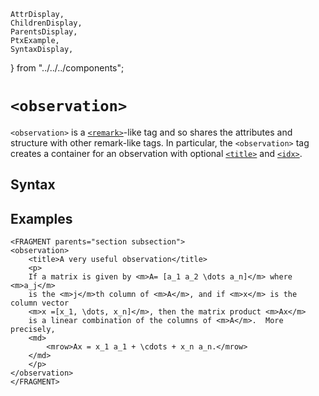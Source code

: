     AttrDisplay,
    ChildrenDisplay,
    ParentsDisplay,
    PtxExample,
    SyntaxDisplay,
} from "../../../components";

# `<observation>`

`<observation>` is a [`<remark>`](./remark)-like tag
and so shares the attributes and structure with other remark-like tags.
In particular, the `<observation>` tag creates a container for an
observation with optional [`<title>`](./title)
and [`<idx>`](./idx).


## Syntax

<SyntaxDisplay name="observation" />

## Examples

```ptx-example
<FRAGMENT parents="section subsection">
<observation>
    <title>A very useful observation</title>
    <p>
    If a matrix is given by <m>A= [a_1 a_2 \dots a_n]</m> where <m>a_j</m>
    is the <m>j</m>th column of <m>A</m>, and if <m>x</m> is the column vector
    <m>x =[x_1, \dots, x_n]</m>, then the matrix product <m>Ax</m>
    is a linear combination of the columns of <m>A</m>.  More precisely,
    <md>
        <mrow>Ax = x_1 a_1 + \cdots + x_n a_n.</mrow>
    </md>
    </p>
</observation>
</FRAGMENT>
```
